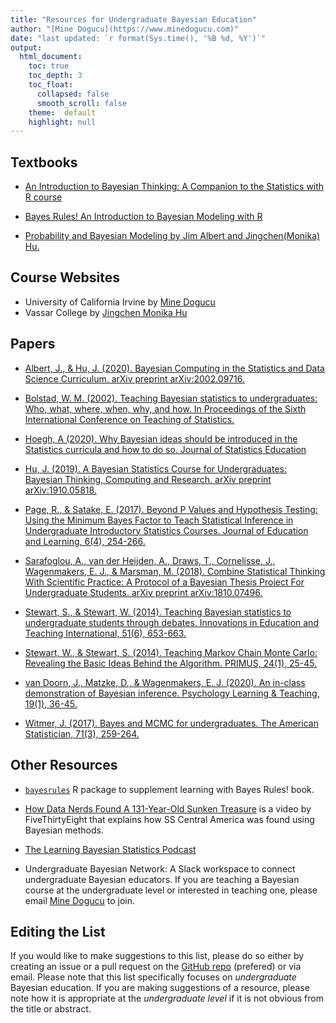 ```yaml
---
title: "Resources for Undergraduate Bayesian Education"
author: "[Mine Dogucu](https://www.minedogucu.com)"
date: "last updated: `r format(Sys.time(), '%B %d, %Y')`"
output: 
  html_document:
    toc: true
    toc_depth: 3
    toc_float: 
      collapsed: false
      smooth_scroll: false
    theme:  default
    highlight: null
---
```



## Textbooks

- [An Introduction to Bayesian Thinking: A Companion to the Statistics with R course](https://statswithr.github.io/book/)

- [Bayes Rules! An Introduction to Bayesian Modeling with R](https://www.bayesrulesbook.com/)

- [Probability and Bayesian Modeling by Jim Albert and Jingchen(Monika) Hu.](https://bayesball.github.io/BOOK/probability-a-measurement-of-uncertainty.html)



## Course Websites
 
- University of California Irvine by [Mine Dogucu](https:stats115.com)  
- Vassar College by [Jingchen Monika Hu](https://github.com/monika76five/Undergrad-Bayesian-Statistics)


## Papers

- [Albert, J., & Hu, J. (2020). Bayesian Computing in the Statistics and Data Science Curriculum. arXiv preprint arXiv:2002.09716.](https://arxiv.org/abs/2002.09716)

- [Bolstad, W. M. (2002). Teaching Bayesian statistics to undergraduates: Who, what, where, when, why, and how. In Proceedings of the Sixth International Conference on Teaching of Statistics.](http://citeseerx.ist.psu.edu/viewdoc/download?doi=10.1.1.215.6479&rep=rep1&type=pdf)

- [Hoegh, A (2020). Why Bayesian ideas should be introduced in the
Statistics curricula and how to do so. Journal of Statistics Education](https://amstat.tandfonline.com/doi/pdf/10.1080/10691898.2020.1841591)

- [Hu, J. (2019). A Bayesian Statistics Course for Undergraduates: Bayesian Thinking, Computing and Research. arXiv preprint arXiv:1910.05818.](https://arxiv.org/abs/1910.05818)

- [Page, R., & Satake, E. (2017). Beyond P Values and Hypothesis Testing: Using the Minimum Bayes Factor to Teach Statistical Inference in Undergraduate Introductory Statistics Courses. Journal of Education and Learning, 6(4), 254-266.](https://eric.ed.gov/?id=EJ1150444)

- [Sarafoglou, A., van der Heijden, A., Draws, T., Cornelisse, J., Wagenmakers, E. J., & Marsman, M. (2018). Combine Statistical Thinking With Scientific Practice: A Protocol of a Bayesian Thesis Project For Undergraduate Students. arXiv preprint arXiv:1810.07496.](https://arxiv.org/abs/1810.07496)

- [Stewart, S., & Stewart, W. (2014). Teaching Bayesian statistics to undergraduate students through debates. Innovations in Education and Teaching International, 51(6), 653-663.](https://www.tandfonline.com/doi/full/10.1080/14703297.2013.791553?mobileUi=0)

- [Stewart, W., & Stewart, S. (2014). Teaching Markov Chain Monte Carlo: Revealing the Basic Ideas Behind the Algorithm. PRIMUS, 24(1), 25-45.](https://www.tandfonline.com/doi/full/10.1080/10511970.2013.824054)

- [van Doorn, J., Matzke, D., & Wagenmakers, E. J. (2020). An in-class demonstration of Bayesian inference. Psychology Learning & Teaching, 19(1), 36-45.](https://journals.sagepub.com/doi/full/10.1177/1475725719848574)

- [Witmer, J. (2017). Bayes and MCMC for undergraduates. The American Statistician, 71(3), 259-264.](https://www.tandfonline.com/doi/full/10.1080/00031305.2017.1305289)


## Other Resources 

- [`bayesrules`](https://github.com/mdogucu/bayesrules) R package to supplement learning with Bayes Rules! book.


- [How Data Nerds Found A 131-Year-Old Sunken Treasure](https://fivethirtyeight.com/features/how-data-nerds-found-a-131-year-old-sunken-treasure/) is a video by FiveThirtyEight that explains how SS Central America was found using Bayesian methods. 

- [The Learning Bayesian Statistics Podcast](https://www.learnbayesstats.com/) 
- Undergraduate Bayesian Network: A Slack workspace to connect undergraduate Bayesian educators. If you are teaching a Bayesian course at the undergraduate level or interested in teaching one, please email [Mine Dogucu](https://www.minedogucu.com) to join.  


## Editing the List

If you would like to make suggestions to this list, please do so either by creating an issue or a pull request on the [GitHub repo](https://www.github.com/mdogucu/undergrad-bayes) (prefered) or via email. Please note that this list specifically focuses on _undergraduate_ Bayesian education. If you are making suggestions of a resource, please note how it is appropriate at the _undergraduate level_ if it is not obvious from the title or abstract. 

